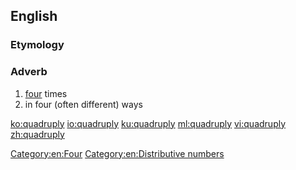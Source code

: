 ==English==

===Etymology===
{{suffix|en|quadruple|ly}}

===Adverb===
{{en-adv|-}}

# [[four]] times
# in four (often different) ways

[[Category:en:Four]]
[[Category:en:Distributive numbers]]

[[ko:quadruply]]
[[io:quadruply]]
[[ku:quadruply]]
[[ml:quadruply]]
[[vi:quadruply]]
[[zh:quadruply]]